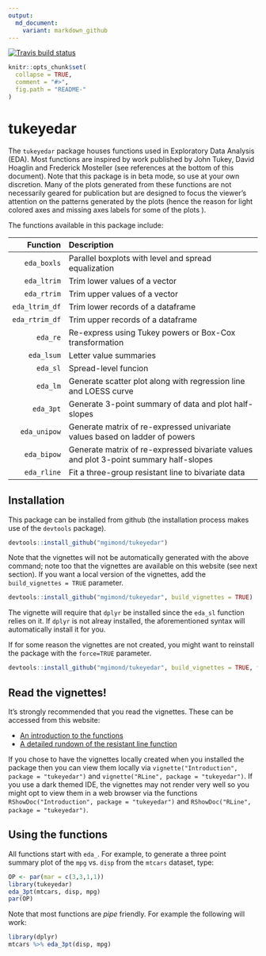 ```yaml
---
output:
  md_document:
    variant: markdown_github
---
```


  <!-- badges: start -->
  [![Travis build status](https://travis-ci.org/mgimond/tukeyedar.svg?branch=master)](https://travis-ci.org/mgimond/tukeyedar)
  <!-- badges: end -->

```r
knitr::opts_chunk$set(
  collapse = TRUE,
  comment = "#>",
  fig.path = "README-"
)
```

# tukeyedar

The `tukeyedar` package houses functions used in Exploratory Data Analysis (EDA). Most functions are inspired by work published by John Tukey, David Hoaglin and Frederick Mosteller (see references at the bottom of this document). Note that this package is in beta mode, so use at your own discretion. Many of the plots generated from these functions are not necessarily geared for publication but are designed to focus the viewer's attention on the patterns generated by the plots (hence the reason for light colored axes and missing axes labels for some of the plots ).

The functions available in this package include:

   Function     Description
-----------     -------------
`eda_boxls`     Parallel boxplots with level and spread equalization
`eda_ltrim`     Trim lower values of a vector
`eda_rtrim`     Trim upper values of a vector
`eda_ltrim_df`  Trim lower records of a dataframe
`eda_rtrim_df`  Trim upper records of a dataframe
`eda_re`        Re-express using Tukey powers or Box-Cox transformation
`eda_lsum`      Letter value summaries
`eda_sl`        Spread-level funcion
`eda_lm`        Generate scatter plot along with regression line and LOESS curve
`eda_3pt`       Generate 3-point summary of data and plot half-slopes
`eda_unipow`    Generate matrix of re-expressed univariate values based on ladder of powers
`eda_bipow`     Generate matrix of re-expressed bivariate values and plot 3-point summary half-slopes
`eda_rline`     Fit a three-group resistant line to bivariate data

## Installation

This package can be installed from github (the installation process makes use of the `devtools` package).

```r
devtools::install_github("mgimond/tukeyedar")
```

Note that the vignettes will not be automatically generated with the above command; note too that the vignettes are available on this website (see next section). If you want a local version of the vignettes, add the `build_vignettes = TRUE` parameter.

```r
devtools::install_github("mgimond/tukeyedar", build_vignettes = TRUE)
```

The vignette will require that `dplyr` be installed since the `eda_sl` function relies on it. If `dplyr` is not alreay installed, the aforementioned syntax will automatically install it for you.

If for some reason the vignettes are not created, you might want to reinstall the package with the `force=TRUE` parameter. 

```r
devtools::install_github("mgimond/tukeyedar", build_vignettes = TRUE, force=TRUE)
```

## Read the vignettes!

It's strongly recommended that you read the vignettes. These can be accessed from this website:

* [An introduction to the functions](https://mgimond.github.io/tukeyedar/articles/Introduction.html)
* [A detailed rundown of the resistant line function](https://mgimond.github.io/tukeyedar/articles/RLine.html)

If you chose to have the vignettes locally created when you installed the package then you can view them locally via `vignette("Introduction", package = "tukeyedar")` and `vignette("RLine", package = "tukeyedar")`. If you use a dark themed IDE, the vignettes may not render very well so you might opt to view them in a web browser via the functions  `RShowDoc("Introduction", package = "tukeyedar")` and `RShowDoc("RLine", package = "tukeyedar")`.

## Using the functions

All functions start with `eda_`. For example, to generate a three point summary plot of the `mpg` vs. `disp` from the `mtcars` dataset, type:


```r
OP <- par(mar = c(3,3,1,1))
library(tukeyedar)
eda_3pt(mtcars, disp, mpg)
par(OP)
```

Note that most functions are *pipe* friendly. For example the following will work:

```r
library(dplyr)
mtcars %>% eda_3pt(disp, mpg)
```

